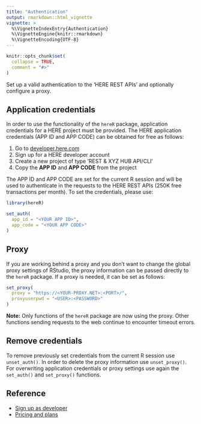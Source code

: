 ```yaml
---
title: "Authentication"
output: rmarkdown::html_vignette
vignette: >
  %\VignetteIndexEntry{Authentication}
  %\VignetteEngine{knitr::rmarkdown}
  %\VignetteEncoding{UTF-8}
---
```


```r
knitr::opts_chunk$set(
  collapse = TRUE,
  comment = "#>"
)
```

Set up a valid authentication to the 'HERE REST APIs' and optionally configure a proxy.

## Application credentials
In order to use the functionality of the `hereR` package, application credentials for a HERE project must be provided. The HERE application credentials (APP ID and APP CODE) can be obtained for free as follows:

1. Go to [developer.here.com](https://developer.here.com/)
2. Sign up for a HERE developer account
3. Create a new project of type 'REST & XYZ HUB API/CLI'
4. Copy the **APP ID** and **APP CODE** from the project

The APP ID and APP CODE are set for the current R session and will be used to authenticate in the requests to the HERE REST APIs (250K free transactions per month).
To set the credentials, please use:

```r
library(hereR)

set_auth(
  app_id = "<YOUR APP ID>",
  app_code = "<YOUR APP CODE>"
)
```

## Proxy
If you are working behind a proxy and you don't want to change the global proxy settings of RStudio, the proxy information can be passed directly to the `hereR` package.
If a proxy is needed, it can be set as follows: 

```r
set_proxy(
  proxy = "https://<YOUR-PROXY.NET>:<PORT>/",
  proxyuserpwd = "<USER>:<PASSWORD>"
)
```

**Note:** Only functions of the `hereR` package are now using the proxy. Other functions sending requests to the web continue to encounter timeout errors.

## Remove credentials
To remove previously set credentials from the current R session use `unset_auth()`. In order to delete the proxy information use `unset_proxy()`. For overwriting application credentials or proxy settings use again the `set_auth()` and `set_proxy()` functions.

## Reference

* [Sign up as developer](https://developer.here.com/sign-up?create=Freemium-Basic&keepState=true&step=account)
* [Pricing and plans](https://developer.here.com/pricing)

